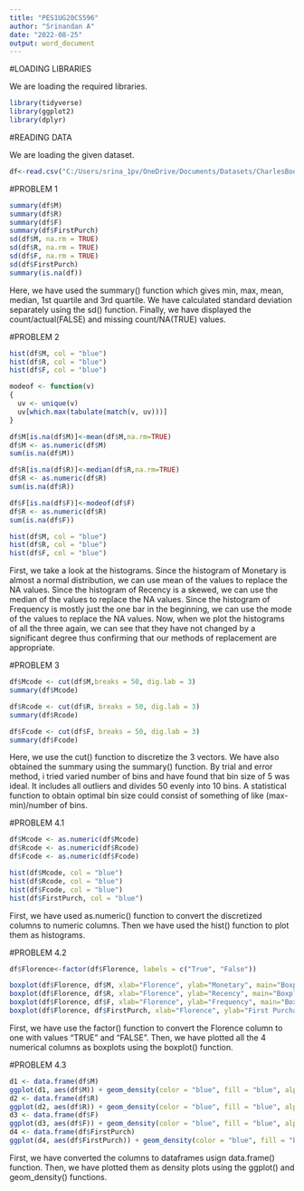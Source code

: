 ---
title: "PES1UG20CS596"
author: "Srinandan A"
date: "2022-08-25"
output: word_document
---

#LOADING LIBRARIES

We are loading the required libraries.

```{r}
library(tidyverse)
library(ggplot2)
library(dplyr)
```

#READING DATA

We are loading the given dataset.

```{r}
df<-read.csv("C:/Users/srina_1pv/OneDrive/Documents/Datasets/CharlesBookClubDataset.csv")
```

#PROBLEM 1

```{r}
summary(df$M)
summary(df$R) 
summary(df$F) 
summary(df$FirstPurch)
sd(df$M, na.rm = TRUE)
sd(df$R, na.rm = TRUE)
sd(df$F, na.rm = TRUE)
sd(df$FirstPurch)
summary(is.na(df))
```

Here, we have used the summary() function which gives min, max, mean, median, 1st quartile and 3rd quartile. We have calculated standard deviation separately using the sd() function. Finally, we have displayed the count/actual(FALSE) and missing count/NA(TRUE) values.

#PROBLEM 2

```{r}
hist(df$M, col = "blue")
hist(df$R, col = "blue")
hist(df$F, col = "blue")

modeof <- function(v) 
{
  uv <- unique(v)
  uv[which.max(tabulate(match(v, uv)))]
}

df$M[is.na(df$M)]<-mean(df$M,na.rm=TRUE)
df$M <- as.numeric(df$M)
sum(is.na(df$M))

df$R[is.na(df$R)]<-median(df$R,na.rm=TRUE)
df$R <- as.numeric(df$R)
sum(is.na(df$R))

df$F[is.na(df$F)]<-modeof(df$F)
df$R <- as.numeric(df$R)
sum(is.na(df$F))

hist(df$M, col = "blue")
hist(df$R, col = "blue")
hist(df$F, col = "blue")
```

First, we take a look at the histograms. 
Since the histogram of Monetary is almost a normal distribution, we can use mean of the values to replace the NA values.
Since the histogram of Recency is a skewed, we can use the median of the values to replace the NA values.
Since the histogram of Frequency is mostly just the one bar in the beginning, we can use the mode of the values to replace the NA values.
Now, when we plot the histograms of all the three again, we can see that they have not changed by a significant degree thus confirming that our methods of replacement are appropriate.

#PROBLEM 3

```{r}
df$Mcode <- cut(df$M,breaks = 50, dig.lab = 3)
summary(df$Mcode)

df$Rcode <- cut(df$R, breaks = 50, dig.lab = 3)
summary(df$Rcode)

df$Fcode <- cut(df$F, breaks = 50, dig.lab = 3)
summary(df$Fcode)
```

Here, we use the cut() function to discretize the 3 vectors.
We have also obtained the summary using the summary() function.
By trial and error method, i tried varied number of bins and have found that bin size of 5 was ideal. It includes all outliers and divides 50 evenly into 10 bins.
A statistical function to obtain optimal bin size could consist of something of like (max-min)/number of bins.

#PROBLEM 4.1

```{r}
df$Mcode <- as.numeric(df$Mcode)
df$Rcode <- as.numeric(df$Rcode)
df$Fcode <- as.numeric(df$Fcode)

hist(df$Mcode, col = "blue")
hist(df$Rcode, col = "blue")
hist(df$Fcode, col = "blue")
hist(df$FirstPurch, col = "blue")
```

First, we have used as.numeric() function to convert the discretized columns to numeric columns. Then we have used the hist() function to plot them as histograms.

#PROBLEM 4.2

```{r}
df$Florence<-factor(df$Florence, labels = c("True", "False"))

boxplot(df$Florence, df$M, xlab="Florence", ylab="Monetary", main="Boxplot", horizontal = TRUE, col = "blue")
boxplot(df$Florence, df$R, xlab="Florence", ylab="Recency", main="Boxplot", horizontal = TRUE, col = "blue")
boxplot(df$Florence, df$F, xlab="Florence", ylab="Frequency", main="Boxplot", horizontal = TRUE, col = "blue")
boxplot(df$Florence, df$FirstPurch, xlab="Florence", ylab="First Purchase", main="Boxplot", horizontal = TRUE, col = "blue")
```

First, we have use the factor() function to convert the Florence column to one with values "TRUE" and "FALSE".
Then, we have plotted all the 4 numerical columns as boxplots using the boxplot() function.

#PROBLEM 4.3

```{r}
d1 <- data.frame(df$M)
ggplot(d1, aes(df$M)) + geom_density(color = "blue", fill = "blue", alpha = 0.5)   
d2 <- data.frame(df$R)
ggplot(d2, aes(df$R)) + geom_density(color = "blue", fill = "blue", alpha = 0.5)
d3 <- data.frame(df$F)
ggplot(d3, aes(df$F)) + geom_density(color = "blue", fill = "blue", alpha = 0.5)
d4 <- data.frame(df$FirstPurch)
ggplot(d4, aes(df$FirstPurch)) + geom_density(color = "blue", fill = "blue", alpha = 0.5)
```

First, we have converted the columns to dataframes usign data.frame() function.
Then, we have plotted them as density plots using the ggplot() and geom_density() functions.
